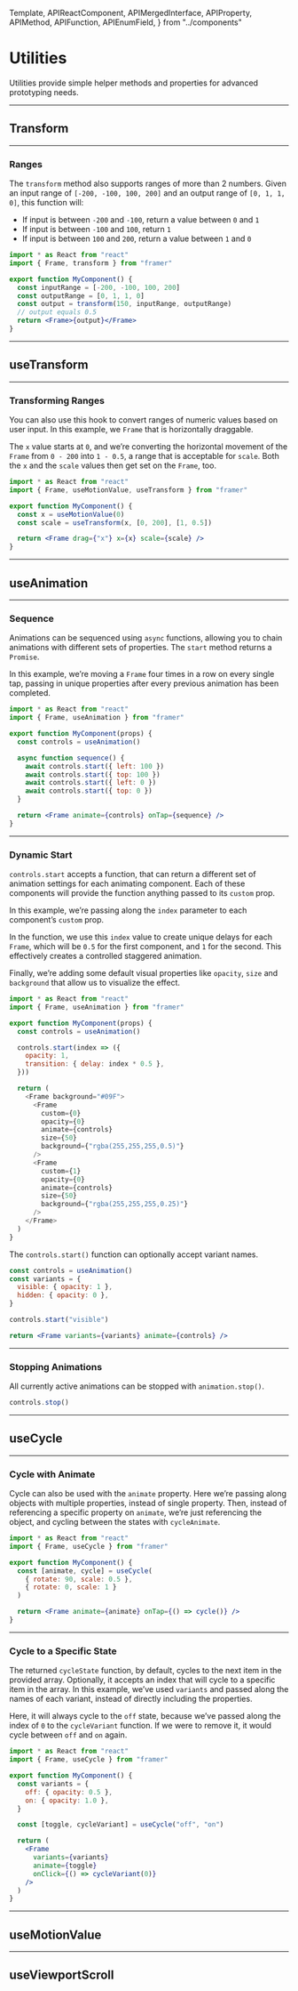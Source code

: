 <!-- 👋 Editing this file? Need help? → https://github.com/framer/api-docs/blob/master/CONTRIBUTING.md -->

  Template,
  APIReactComponent,
  APIMergedInterface,
  APIProperty,
  APIMethod,
  APIFunction,
  APIEnumField,
} from "../components"


# Utilities

<span className="lead">
  Utilities provide simple helper methods and properties for
  advanced prototyping needs.
</span>

---

## Transform

<APIFunction name="(transform:function)" />

---

### Ranges

<div>

The `transform` method also supports ranges of more than 2 numbers. Given an input range of `[-200, -100, 100, 200]` and an output range of `[0, 1, 1, 0]`, this function will:

- If input is between `-200` and `-100`, return a value between `0` and `1`
- If input is between `-100` and `100`, return `1`
- If input is between `100` and `200`, return a value between `1` and `0`

</div>

```jsx highlight(2, 5-9)
import * as React from "react"
import { Frame, transform } from "framer"

export function MyComponent() {
  const inputRange = [-200, -100, 100, 200]
  const outputRange = [0, 1, 1, 0]
  const output = transform(150, inputRange, outputRange)
  // output equals 0.5
  return <Frame>{output}</Frame>
}
```

---

<APIFunction name="(transform:1)" />

## useTransform

<APIFunction name="useTransform()" />

---

### Transforming Ranges

<div>

You can also use this hook to convert ranges of numeric values based on user input.
In this example, we `Frame` that is horizontally draggable.

The `x` value starts at `0`, and we’re converting the horizontal movement of the `Frame` from `0 - 200` into `1 - 0.5`, a range that is acceptable for `scale`. Both the `x` and the `scale` values then get set on the `Frame`, too.

</div>

```jsx highlight(2-6, 9-10, 12)
import * as React from "react"
import { Frame, useMotionValue, useTransform } from "framer"

export function MyComponent() {
  const x = useMotionValue(0)
  const scale = useTransform(x, [0, 200], [1, 0.5])

  return <Frame drag={"x"} x={x} scale={scale} />
}
```

---

## useAnimation

<APIFunction name="useAnimation()" />

---

### Sequence

<div>

Animations can be sequenced using `async` functions, allowing you to chain animations with different sets of properties. The `start` method returns a `Promise`.

In this example, we’re moving a `Frame` four times in a row on every single tap, passing in unique properties after every previous animation has been completed.

</div>

```jsx highlight(2, 5, 7-12, 14)
import * as React from "react"
import { Frame, useAnimation } from "framer"

export function MyComponent(props) {
  const controls = useAnimation()

  async function sequence() {
    await controls.start({ left: 100 })
    await controls.start({ top: 100 })
    await controls.start({ left: 0 })
    await controls.start({ top: 0 })
  }

  return <Frame animate={controls} onTap={sequence} />
}
```

---

### Dynamic Start

<div>

`controls.start` accepts a function, that can return a different set of animation settings for each animating component. Each of these components will provide the function anything passed to its `custom` prop.

In this example, we’re passing along the `index` parameter to each component’s `custom` prop.

In the function, we use this `index` value to create unique delays for each `Frame`, which will be `0.5` for the first component, and `1` for the second. This effectively creates a controlled staggered animation.

Finally, we’re adding some default visual properties like `opacity`, `size` and `background` that allow us to visualize the effect.

</div>

```javascript highlight(2, 5, 7-10, 13-28)
import * as React from "react"
import { Frame, useAnimation } from "framer"

export function MyComponent(props) {
  const controls = useAnimation()

  controls.start(index => ({
    opacity: 1,
    transition: { delay: index * 0.5 },
  }))

  return (
    <Frame background="#09F">
      <Frame
        custom={0}
        opacity={0}
        animate={controls}
        size={50}
        background={"rgba(255,255,255,0.5)"}
      />
      <Frame
        custom={1}
        opacity={0}
        animate={controls}
        size={50}
        background={"rgba(255,255,255,0.25)"}
      />
    </Frame>
  )
}
```

The `controls.start()` function can optionally accept variant names.

```jsx
const controls = useAnimation()
const variants = {
  visible: { opacity: 1 },
  hidden: { opacity: 0 },
}

controls.start("visible")

return <Frame variants={variants} animate={controls} />
```

---

### Stopping Animations

All currently active animations can be stopped with `animation.stop()`.

```jsx
controls.stop()
```

---

## useCycle

<APIFunction name="useCycle()" />

---

### Cycle with Animate

Cycle can also be used with the `animate` property.
Here we’re passing along objects with multiple properties, instead of single property.
Then, instead of referencing a specific property on `animate`, we’re just referencing the object, and cycling between the states with `cycleAnimate`.

```jsx highlight(2, 5-8, 10)
import * as React from "react"
import { Frame, useCycle } from "framer"

export function MyComponent() {
  const [animate, cycle] = useCycle(
    { rotate: 90, scale: 0.5 },
    { rotate: 0, scale: 1 }
  )

  return <Frame animate={animate} onTap={() => cycle()} />
}
```

---

### Cycle to a Specific State

<div>

The returned `cycleState` function, by default, cycles to the next item in the provided array.
Optionally, it accepts an index that will cycle to a specific item in the array.
In this example, we’ve used `variants` and passed along the names of each variant, instead of directly including the properties.

Here, it will always cycle to the `off` state, because we’ve passed along the index of `0` to the `cycleVariant` function. If we were to remove it, it would cycle between `off` and `on` again.

</div>

```jsx highlight(2, 5-8, 10, 13-17)
import * as React from "react"
import { Frame, useCycle } from "framer"

export function MyComponent() {
  const variants = {
    off: { opacity: 0.5 },
    on: { opacity: 1.0 },
  }

  const [toggle, cycleVariant] = useCycle("off", "on")

  return (
    <Frame
      variants={variants}
      animate={toggle}
      onClick={() => cycleVariant(0)}
    />
  )
}
```

---

## useMotionValue

<APIFunction name="useMotionValue()" />

---

## useViewportScroll

<APIFunction name="useViewportScroll()" />
